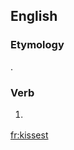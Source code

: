 ==English==

===Etymology===
{{suffix|kiss|est|lang=en}}.

===Verb===
{{head|en}}

# {{context|archaic|lang=en}} {{en-archaic second-person singular of|kiss|lang=en}}

[[fr:kissest]]